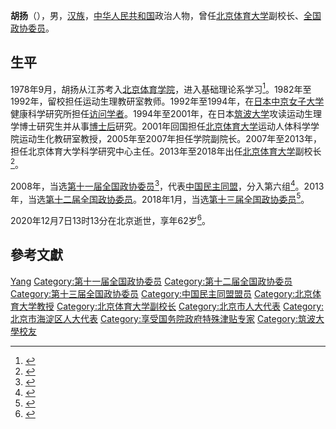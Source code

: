 '''胡扬'''（{{bd|1958年|10月|2020年|12月7日|catIdx=Hu}}），男，[[汉族|汉族]]，[[中华人民共和国|中华人民共和国]]政治人物，曾任[[北京体育大学|北京体育大学]]副校长、[[全国政协委员|全国政协委员]]。
==生平==
1978年9月，胡扬从江苏考入[[北京体育学院|北京体育学院]]，进入基础理论系学习<ref>{{cite web |title=胡扬：体育科技工作者的新春天 |url=http://bsuxb.cuepa.cn/show_more.php?doc_id=3071069 |publisher=北京体育大学校报 |archiveurl=https://web.archive.org/web/20201226091635/http://bsuxb.cuepa.cn/show_more.php?doc_id=3071069 |archivedate=2020-12-26 |date=2019-01-22}}</ref>。1982年至1992年，留校担任运动生理教研室教师。1992年至1994年，在[[日本|日本]][[中京女子大学|中京女子大学]]健康科学研究所担任[[访问学者|访问学者]]。1994年至2001年，在日本[[筑波大学|筑波大学]]攻读运动生理学博士研究生并从事[[博士后|博士后]]研究。2001年回国担任[[北京体育大学|北京体育大学]]运动人体科学学院运动生化教研室教授，2005年至2007年担任学院副院长。2007年至2013年，担任北京体育大学科学研究中心主任。2013年至2018年出任[[北京体育大学|北京体育大学]]副校长<ref>{{cite web |title=胡扬个人简介 |url=https://ssc.bsu.edu.cn/szdw/ydswhxjys/7e5346b63fb445d191b06d85c7e521c7.htm |publisher=北京体育大学 |date=2018-10-15}}</ref>。

2008年，当选[[第十一届全国政协委员|第十一届全国政协委员]]<ref>{{cite news|title=第十一届全国政协委员名单|url=http://www.indaa.com.cn/zt/2009qglh/zxzs/200903/t20090303_127573.html|accessdate=2013-04-09|newspaper=新华社北京1月25日电 中国人民政治协商会议第十一届全国委员会委员名单(共2237人，2008年1月25日政协第十届全国委员会常务委员会第二十次会议通过)|date=2008年1月25日|deadurl=yes|archiveurl=https://web.archive.org/web/20130928014403/http://www.indaa.com.cn/zt/2009qglh/zxzs/200903/t20090303_127573.html|archivedate=2013年9月28日}}</ref>，代表[[中国民主同盟|中国民主同盟]]，分入第六组<ref>{{cite news|title=全国政协信息-胡扬|url=http://www.cppcc.gov.cn/CMS/wylibary/showJcwyxtInfoWylibary.action?tabJcwyxt.guid=11W0001940&wytype=wjwy|accessdate=2013-04-11|newspaper=全国政协委员会}}</ref>。2013年，当选[[第十二届全国政协委员|第十二届全国政协委员]]。2018年1月，当选[[中国人民政治协商会议第十三届全国委员会委员名单|第十三届全国政协委员]]<ref>{{Cite web|url=http://sports.163.com/18/0126/06/D92BRKK400051C89.html|title=中国人民政治协商会议第十三届全国委员会委员名单|accessdate=2018-01-26|last=|work=网易|archive-url=https://web.archive.org/web/20180127143232/http://sports.163.com/18/0126/06/D92BRKK400051C89.html|archive-date=2018-01-27|dead-url=yes}}</ref>。

2020年12月7日13时13分在北京逝世，享年62岁<ref>{{cite web |title=胡扬同志讣告 |url=https://www.bsu.edu.cn/fg/fugao1208.htm |publisher=北京体育大学 |date=2020-12-08}}</ref>。

==參考文獻==
{{reflist}}
{{Authority control}}
{{DEFAULTSORT:Hu}}
[[Category:胡姓|Yang]]
[[Category:第十一届全国政协委员|Category:第十一届全国政协委员]]
[[Category:第十二届全国政协委员|Category:第十二届全国政协委员]]
[[Category:第十三届全国政协委员|Category:第十三届全国政协委员]]
[[Category:中国民主同盟盟员|Category:中国民主同盟盟员]]
[[Category:北京体育大学教授|Category:北京体育大学教授]]
[[Category:北京体育大学副校长|Category:北京体育大学副校长]]
[[Category:北京市人大代表|Category:北京市人大代表]]
[[Category:北京市海淀区人大代表|Category:北京市海淀区人大代表]]
[[Category:享受国务院政府特殊津贴专家|Category:享受国务院政府特殊津贴专家]]
[[Category:筑波大學校友|Category:筑波大學校友]]